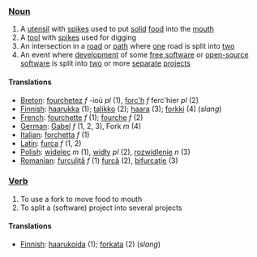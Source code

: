 === [[Noun]] ===

#A [[utensil]] with [[spike]]s used to put [[solid]] [[food]] into the [[mouth]]
#A [[tool]] with [[spike]]s used for digging
#An intersection in a [[road]] or [[path]] where [[one]] road is split into [[two]]
#An event where [[development]] of some [[free software]] or [[open source|open-source]] [[software]] is split into [[two]] or more [[separate]] [[project]]s

==== Translations ====

*[[Breton]]: [[fourchetez]]  ''f'' -ioù ''pl'' (1), [[forc'h]] ''f'' ferc'hier ''pl'' (2)
*[[Finnish]]: [[haarukka]] (1); [[talikko]] (2); [[haara]] (3); [[forkki]] (4) (''slang'')
*[[French]]: [[fourchette]] ''f'' (1); [[fourche]] ''f'' (2)
*[[German]]: [[Gabel]] ''f'' (1, 2, 3), Fork ''m'' (4)
*[[Italian]]: [[forchetta]] ''f'' (1)
*[[Latin]]: [[furca]] ''f'' (1, 2)
*[[Polish]]: [[widelec]] ''m'' (1), [[widły]] ''pl'' (2), [[rozwidlenie]] ''n'' (3) 
*[[Romanian]]: [[furculiţă]] ''f'' (1) [[furcă]] (2), [[bifurcaţie]] (3)

=== [[Verb]] ===
#To use a fork to move food to mouth
#To split a (software) project into several projects

==== Translations ====

*[[Finnish]]: [[haarukoida]] (1); [[forkata]] (2) (''slang'')